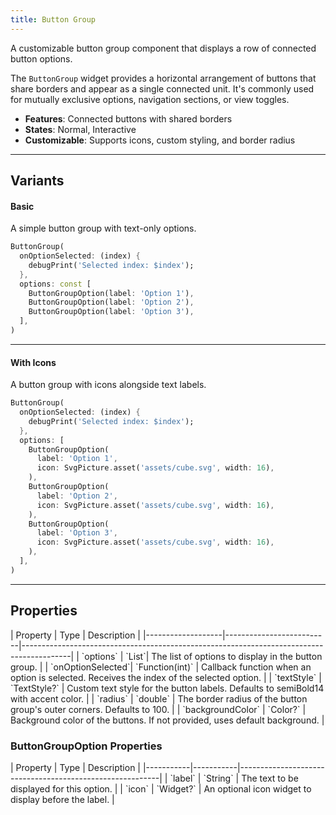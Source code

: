 ```yaml
---
title: Button Group
---
```



A customizable button group component that displays a row of connected button options.

The `ButtonGroup` widget provides a horizontal arrangement of buttons that share borders and appear as a single connected unit. It's commonly used for mutually exclusive options, navigation sections, or view toggles.

- **Features**: Connected buttons with shared borders
- **States**: Normal, Interactive
- **Customizable**: Supports icons, custom styling, and border radius

---

## Variants

#### Basic
A simple button group with text-only options.

<Preview src="button-group?style=noIcon">

```dart
ButtonGroup(
  onOptionSelected: (index) {
    debugPrint('Selected index: $index');
  },
  options: const [
    ButtonGroupOption(label: 'Option 1'),
    ButtonGroupOption(label: 'Option 2'),
    ButtonGroupOption(label: 'Option 3'),
  ],
)
```

</Preview>

---

#### With Icons
A button group with icons alongside text labels.

<Preview src="button-group?style=hasIcon">

```dart
ButtonGroup(
  onOptionSelected: (index) {
    debugPrint('Selected index: $index');
  },
  options: [
    ButtonGroupOption(
      label: 'Option 1',
      icon: SvgPicture.asset('assets/cube.svg', width: 16),
    ),
    ButtonGroupOption(
      label: 'Option 2',
      icon: SvgPicture.asset('assets/cube.svg', width: 16),
    ),
    ButtonGroupOption(
      label: 'Option 3',
      icon: SvgPicture.asset('assets/cube.svg', width: 16),
    ),
  ],
)
```

</Preview>

---

## Properties

<div class="docs-table">
| Property          | Type                     | Description                                                                              |
|-------------------|--------------------------|------------------------------------------------------------------------------------------|
| `options`         | `List<ButtonGroupOption>`| The list of options to display in the button group.                                      |
| `onOptionSelected`| `Function(int)`          | Callback function when an option is selected. Receives the index of the selected option. |
| `textStyle`       | `TextStyle?`             | Custom text style for the button labels. Defaults to semiBold14 with accent color.       |
| `radius`          | `double`                 | The border radius of the button group's outer corners. Defaults to 100.                  |
| `backgroundColor` | `Color?`                 | Background color of the buttons. If not provided, uses default background.               |
</div>

### ButtonGroupOption Properties

<div class="docs-table">
| Property  | Type      | Description                                                |
|-----------|-----------|----------------------------------------------------------|
| `label`   | `String`  | The text to be displayed for this option.                 |
| `icon`    | `Widget?` | An optional icon widget to display before the label.      |
</div>
